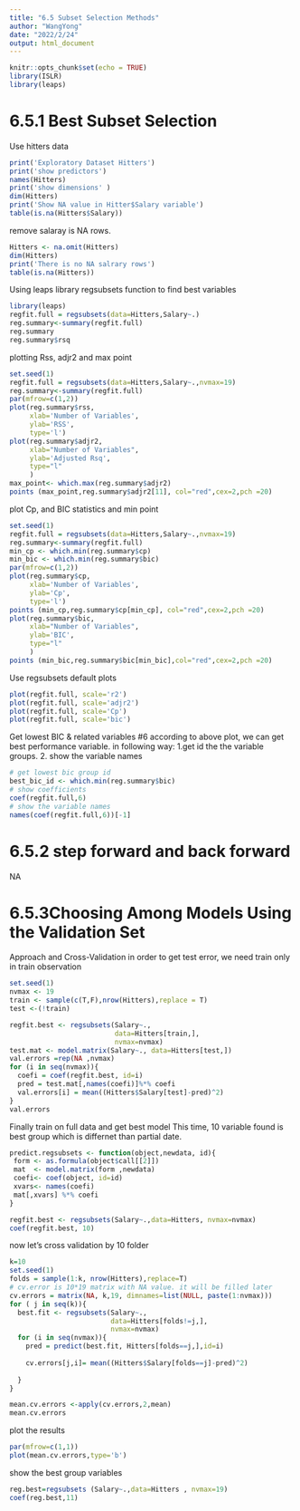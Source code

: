 ```yaml
---
title: "6.5 Subset Selection Methods"
author: "WangYong"
date: "2022/2/24"
output: html_document
---
```


```r
knitr::opts_chunk$set(echo = TRUE)
library(ISLR)
library(leaps)
```

# 6.5.1 Best Subset Selection

Use hitters data
```r
print('Exploratory Dataset Hitters')
print('show predictors')
names(Hitters)
print('show dimensions' )
dim(Hitters)
print('Show NA value in Hitter$Salary variable')
table(is.na(Hitters$Salary))
```
remove salaray is NA rows.
```r
Hitters <- na.omit(Hitters)
dim(Hitters)
print('There is no NA salrary rows')
table(is.na(Hitters))
```
Using leaps library regsubsets function to find best variables
```r
library(leaps)
regfit.full = regsubsets(data=Hitters,Salary~.)
reg.summary<-summary(regfit.full)
reg.summary
reg.summary$rsq
```


plotting Rss, adjr2 and max point
```r
set.seed(1)
regfit.full = regsubsets(data=Hitters,Salary~.,nvmax=19)
reg.summary<-summary(regfit.full)
par(mfrow=c(1,2))
plot(reg.summary$rss,
     xlab='Number of Variables',
     ylab='RSS',
     type='l')
plot(reg.summary$adjr2,
     xlab="Number of Variables",
     ylab='Adjusted Rsq',
     type="l"
     )
max_point<- which.max(reg.summary$adjr2)
points (max_point,reg.summary$adjr2[11], col="red",cex=2,pch =20)
```

plot Cp, and BIC statistics and min point
```r
set.seed(1)
regfit.full = regsubsets(data=Hitters,Salary~.,nvmax=19)
reg.summary<-summary(regfit.full)
min_cp <- which.min(reg.summary$cp)
min_bic <- which.min(reg.summary$bic)
par(mfrow=c(1,2))
plot(reg.summary$cp,
     xlab='Number of Variables',
     ylab='Cp',
     type='l')
points (min_cp,reg.summary$cp[min_cp], col="red",cex=2,pch =20)
plot(reg.summary$bic,
     xlab="Number of Variables",
     ylab='BIC',
     type="l"
     )
points (min_bic,reg.summary$bic[min_bic],col="red",cex=2,pch =20)
```

Use regsubsets default plots
```r
plot(regfit.full, scale='r2')
plot(regfit.full, scale='adjr2')
plot(regfit.full, scale='Cp')
plot(regfit.full, scale='bic')
```

Get lowest BIC & related variables #6
according to above plot, we can get best performance variable.
in following way: 1.get id the the variable groups. 2. show the variable names

```r
# get lowest bic group id
best_bic_id <- which.min(reg.summary$bic)
# show coefficients
coef(regfit.full,6)
# show the variable names
names(coef(regfit.full,6))[-1]
```

# 6.5.2 step forward and back forward
NA

# 6.5.3Choosing Among Models Using the Validation Set
Approach and Cross-Validation
in order to get test error, we need train only in train observation
```r
set.seed(1)
nvmax <- 19
train <- sample(c(T,F),nrow(Hitters),replace = T)
test <-(!train)

regfit.best <- regsubsets(Salary~.,
                          data=Hitters[train,],
                          nvmax=nvmax)
test.mat <- model.matrix(Salary~., data=Hitters[test,])
val.errors =rep(NA ,nvmax)
for (i in seq(nvmax)){
  coefi = coef(regfit.best, id=i)
  pred = test.mat[,names(coefi)]%*% coefi
  val.errors[i] = mean((Hitters$Salary[test]-pred)^2)
}
val.errors
```

Finally train on full data and get best model
This time, 10 variable found is best group which is differnet than partial date.

```r
predict.regsubsets <- function(object,newdata, id){
 form <- as.formula(object$call[[2]])
 mat  <- model.matrix(form ,newdata)
 coefi<- coef(object, id=id)
 xvars<- names(coefi)
 mat[,xvars] %*% coefi
}

regfit.best <- regsubsets(Salary~.,data=Hitters, nvmax=nvmax)
coef(regfit.best, 10)
```
 
now let's cross validation by 10 folder
```r
k=10
set.seed(1)
folds = sample(1:k, nrow(Hitters),replace=T)
# cv.error is 10*19 matrix with NA value. it will be filled later
cv.errors = matrix(NA, k,19, dimnames=list(NULL, paste(1:nvmax)))
for ( j in seq(k)){
  best.fit <- regsubsets(Salary~.,
                         data=Hitters[folds!=j,],
                         nvmax=nvmax)
  for (i in seq(nvmax)){
    pred = predict(best.fit, Hitters[folds==j,],id=i)
    
    cv.errors[j,i]= mean((Hitters$Salary[folds==j]-pred)^2)
    
  }
} 

mean.cv.errors <-apply(cv.errors,2,mean)
mean.cv.errors

```

 plot the results
```r
par(mfrow=c(1,1))
plot(mean.cv.errors,type='b')
```
show the best group variables
```r
reg.best=regsubsets (Salary~.,data=Hitters , nvmax=19)
coef(reg.best,11)

```
